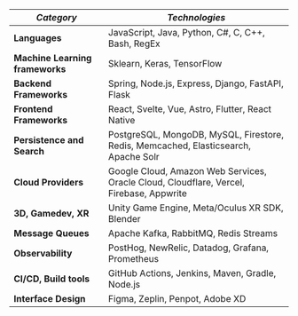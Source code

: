 
| _Category_                      | _Technologies_                                                                                                                                                                                                                                                                                                                                         |
| ------------------------------- | ------------------------------------------------------------------------------------------------------------------------------------------------------------------------------------------------------------------------------------------------------------------------------------------------------------------------------------------------------ |
| **Languages**                   | <TechLogo name="javascript" /> JavaScript, <TechLogo name="java" followColorScheme /> Java, <TechLogo name="python" followColorScheme /> Python, <TechLogo name="cs" /> C#, <TechLogo name="c" /> C, <TechLogo name="cpp" /> C++, <TechLogo name="bash" followColorScheme /> Bash, <TechLogo name="regex" followColorScheme /> RegEx                   |
| **Machine Learning frameworks** | Sklearn, Keras, <TechLogo name="tensorflow" followColorScheme /> TensorFlow                                                                                                                                                                                                                                                                            |
| **Backend Frameworks**          | <TechLogo name="spring" followColorScheme /> Spring, <TechLogo name="nodejs" followColorScheme /> Node.js, <TechLogo name="expressjs" followColorScheme /> Express, <TechLogo name="django" /> Django, <TechLogo name="fastapi" /> FastAPI, <TechLogo name="flask" followColorScheme /> Flask                                                          |
| **Frontend Frameworks**         | <TechLogo name="react" followColorScheme /> React, <TechLogo name="svelte" /> Svelte, <TechLogo name="vuejs" followColorScheme /> Vue, <TechLogo name="astro" /> Astro, <TechLogo name="flutter" followColorScheme /> Flutter, <TechLogo name="react" followColorScheme /> React Native                                                                |
| **Persistence and Search**      | <TechLogo name="postgresql" followColorScheme /> PostgreSQL, <TechLogo name="mongodb" /> MongoDB, <TechLogo name="mysql" followColorScheme /> MySQL, <TechLogo name="gcp" followColorScheme /> Firestore, <TechLogo name="redis" followColorScheme /> Redis, Memcached, <TechLogo name="elasticsearch" followColorScheme /> Elasticsearch, Apache Solr |
| **Cloud Providers**             | <TechLogo name="gcp" followColorScheme /> Google Cloud, <TechLogo name="aws" followColorScheme /> Amazon Web Services, Oracle Cloud, <TechLogo name="cloudflare" followColorScheme /> Cloudflare, <TechLogo name="vercel" followColorScheme /> Vercel, <TechLogo name="gcp" followColorScheme /> Firebase, <TechLogo name="appwrite" /> Appwrite       |
| **3D, Gamedev, XR**             | <TechLogo name="unity" followColorScheme /> Unity Game Engine, Meta/Oculus XR SDK, <TechLogo name="blender" followColorScheme /> Blender                                                                                                                                                                                                               |
| **Message Queues**              | <TechLogo name="kafka" /> Apache Kafka, <TechLogo name="rabbitmq" followColorScheme /> RabbitMQ, <TechLogo name="redis" followColorScheme /> Redis Streams                                                                                                                                                                                             |
| **Observability**               | PostHog, NewRelic, Datadog, <TechLogo name="grafana" followColorScheme /> Grafana, <TechLogo name="prometheus" /> Prometheus                                                                                                                                                                                                                           |
| **CI/CD, Build tools**          | <TechLogo name="githubactions" followColorScheme /> GitHub Actions, <TechLogo name="jenkins" followColorScheme /> Jenkins, <TechLogo name="maven" followColorScheme /> Maven, <TechLogo name="gradle" followColorScheme /> Gradle, <TechLogo name="nodejs" followColorScheme /> Node.js                                                                |
| **Interface Design**            | <TechLogo name="figma" followColorScheme /> Figma, Zeplin, Penpot, <TechLogo name="xd" /> Adobe XD                                                                                                                                                                                                                                                     |

